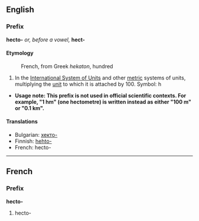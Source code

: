 ==English==
===Prefix===
'''hecto-''' ''or, before a vowel,'' '''hect-'''

====Etymology====
:French, from Greek ''hekaton'', hundred

#In the [[International System of Units]] and other [[metric]] systems of units, multiplying the [[unit]] to which it is attached by 100. Symbol: h

*'''Usage note: This prefix is not used in official scientific contexts.  For example, "1 hm" (one hectometre) is written instead as either "100 m" or "0.1 km".'''

====Translations====
*Bulgarian: [[хекто-]]
*Finnish: [[hehto-]]
*French: hecto-

----
==French==
===Prefix===
'''hecto-'''

#hecto-